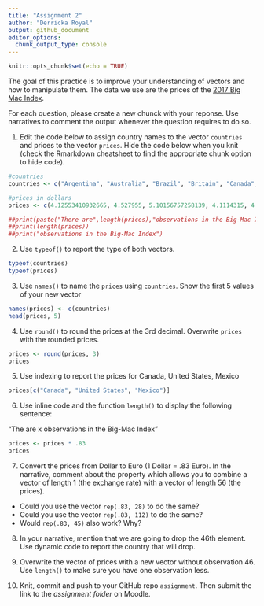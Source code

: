 ```yaml
---
title: "Assignment 2"
author: "Derricka Royal"
output: github_document
editor_options: 
  chunk_output_type: console
---
```


```r
knitr::opts_chunk$set(echo = TRUE)
```


The goal of this practice is to improve your understanding of vectors and how to manipulate them. The data we use are the prices of the [2017 Big Mac Index](http://www.economist.com/content/big-mac-index).

For each question, please create a new chunck with your reponse. Use narratives to comment the output whenever the question requires to do so.


1. Edit the code below to assign country names to the vector `countries` and prices to the vector `prices`. Hide the code below when you knit (check the Rmarkdown cheatsheet to find the appropriate chunk option to hide code).

```r
#countries
countries <- c("Argentina", "Australia", "Brazil", "Britain", "Canada", "Chile", "China", "Colombia", "Costa Rica", "Czech Republic", "Denmark", "Egypt", "Euro area", "Hong Kong", "Hungary", "India", "Indonesia", "Israel", "Japan", "Malaysia", "Mexico", "New Zealand", "Norway", "Pakistan", "Peru", "Philippines", "Poland", "Russia", "Saudi Arabia", "Singapore", "South Africa", "South Korea", "Sri Lanka", "Sweden", "Switzerland", "Taiwan", "Thailand", "Turkey", "UAE", "Ukraine", "United States", "Uruguay", "Venezuela", "Vietnam", "Austria", "Belgium", "Estonia", "Finland", "France", "Germany", "Greece", "Ireland", "Italy", "Netherlands", "Portugal", "Spain")

#prices in dollars
prices <- c(4.12553410932665, 4.527955, 5.10156757258139, 4.1114315, 4.6556967948218, 3.84409554461789, 2.9171270718232, 3.24360452925142, 4.00003493480292, 3.28139971386194, 4.60649054517816, 1.75398378529494, 4.4650245, 2.45791461307047, 3.20894752849616, 2.75723192502808, 2.40293204682299, 4.77333709927976, 3.36104723155846, 2.00302783277047, 2.75424026530641, 4.43226, 5.91416018925313, 3.56633380884451, 3.22927879440258, 2.64945182050953, 2.72339966564202, 2.27813538775693, 3.1998720051198, 4.06474559047688, 2.26073850791258, 3.84396977241952, 3.77297121483168, 5.81892070131244, 6.74168957112483, 2.26396522024444, 3.49624667636214, 3.00611009353896, 3.81159814865233, 1.69785838317577, 5.3, 4.52882773036056, 4.05555555555556, 2.63939293962389, 3.88263, 4.6248975, 3.5971425, 5.207292, 4.681995, 4.453605, 3.8255325, 4.6477365, 4.79619, 4.1224395, 3.7113375, 4.33941)

##print(paste("There are",length(prices),"observations in the Big-Mac Index"" ))))
##print(length(prices))
##print("observations in the Big-Mac Index")
```



2. Use `typeof()` to report the type of both vectors.
```r
typeof(countries)
typeof(prices)
```
3. Use `names()` to name the `prices` using `countries`. Show the first 5 values of your new vector
```r
names(prices) <- c(countries)
head(prices, 5)
```

4. Use `round()` to round the prices at the 3rd decimal. Overwrite `prices` with the rounded prices.
```r
prices <- round(prices, 3)
prices
```

5. Use indexing to report the prices for Canada, United States, Mexico
```r
prices[c("Canada", "United States", "Mexico")]
```

6. Use inline code and the function `length()` to display the following sentence:

"The are x observations in the Big-Mac Index"
```r

prices <- prices * .83
prices
```

7. Convert the prices from Dollar to Euro (1 Dollar = .83 Euro). In the narrative, comment about the property which allows you to combine a vector of length 1 (the exchange rate) with a vector of length 56 (the prices). 

 - Could you use the vector `rep(.83, 28)` to do the same? 
 - Could you use the vector `rep(.83, 112)` to do the same?
 - Would `rep(.83, 45)` also work? Why?

8. In your narrative, mention that we are going to drop the 46th element. Use dynamic code to report the country that will drop.

9. Overwrite the vector of prices with a new vector without observation 46. Use `length()` to make sure you have one observation less.


10. Knit, commit and push to your GitHub repo `assignment`. Then submit the link to the *assignment folder* on Moodle.



